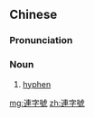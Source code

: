 {{also|连字号}}
==Chinese==
{{zh-forms|s=连字号}}

===Pronunciation===
{{zh-pron
|m=liánzìhào
|c=lin4 zi6 hou6
|cat=n
}}

===Noun===
{{zh-noun}}

# [[hyphen]]

{{zh-cat|Punctuation marks}}

[[mg:連字號]]
[[zh:連字號]]